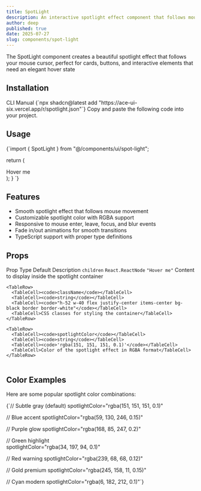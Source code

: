 ```yaml
---
title: SpotLight
description: An interactive spotlight effect component that follows mouse movement, creating an elegant hover illumination effect.
author: deep
published: true
date: 2025-07-27
slug: components/spot-light
---
```


<ComponentPreview name="spot-light" />

<InfoOut>The SpotLight component creates a beautiful spotlight effect that follows your mouse cursor, perfect for cards, buttons, and interactive elements that need an elegant hover state</InfoOut>

## Installation

<Tabs defaultValue="cli">
<TabsList>
<TabsTrigger value="cli">CLI</TabsTrigger>
  <TabsTrigger value="manual">Manual</TabsTrigger>
</TabsList>
<TabsContent value="cli">
<CopyCode>
      {`npx shadcn@latest add "https://ace-ui-six.vercel.app/r/spotlight.json"`}
    </CopyCode>
</TabsContent>
<TabsContent value="manual">
<Steps>
<Step>Copy and paste the following code into your project.</Step>
<ComponentSource name="spot-light" />
</Steps>
</TabsContent>
</Tabs>

## Usage

<CopyCode>
  {`import { SpotLight } from "@/components/ui/spot-light";

  return (
    <div>
      <SpotLight
        className="h-52 w-40 flex justify-center items-center bg-black border border-white"
        spotlightColor="rgba(151, 151, 151, 0.1)"
      >
        Hover me
      </SpotLight>
    </div>
  );
}
`}
</CopyCode>


## Features

-  Smooth spotlight effect that follows mouse movement
-  Customizable spotlight color with RGBA support
-  Responsive to mouse enter, leave, focus, and blur events
-  Fade in/out animations for smooth transitions
-  TypeScript support with proper type definitions

## Props

<Table>
  <TableHeader>
    <TableRow>
      <TableHead>Prop</TableHead>
      <TableHead>Type</TableHead>
      <TableHead>Default</TableHead>
      <TableHead>Description</TableHead>
    </TableRow>
  </TableHeader>
  <TableBody>
    <TableRow>
      <TableCell><code>children</code></TableCell>
      <TableCell><code>React.ReactNode</code></TableCell>
      <TableCell><code>"Hover me"</code></TableCell>
      <TableCell>Content to display inside the spotlight container</TableCell>
    </TableRow>
    
    <TableRow>
      <TableCell><code>className</code></TableCell>
      <TableCell><code>string</code></TableCell>
      <TableCell><code>"h-52 w-40 flex justify-center items-center bg-black border border-white"</code></TableCell>
      <TableCell>CSS classes for styling the container</TableCell>
    </TableRow>
   
    <TableRow>
      <TableCell><code>spotlightColor</code></TableCell>
      <TableCell><code>string</code></TableCell>
      <TableCell><code>'rgba(151, 151, 151, 0.1)'</code></TableCell>
      <TableCell>Color of the spotlight effect in RGBA format</TableCell>
    </TableRow>
    
  </TableBody>
</Table>

## Color Examples

Here are some popular spotlight color combinations:

<CopyCode>
  {`// Subtle gray (default)
spotlightColor="rgba(151, 151, 151, 0.1)"

// Blue accent
spotlightColor="rgba(59, 130, 246, 0.15)"

// Purple glow
spotlightColor="rgba(168, 85, 247, 0.2)"

// Green highlight  
spotlightColor="rgba(34, 197, 94, 0.1)"

// Red warning
spotlightColor="rgba(239, 68, 68, 0.12)"

// Gold premium
spotlightColor="rgba(245, 158, 11, 0.15)"

// Cyan modern
spotlightColor="rgba(6, 182, 212, 0.1)"`}
</CopyCode>